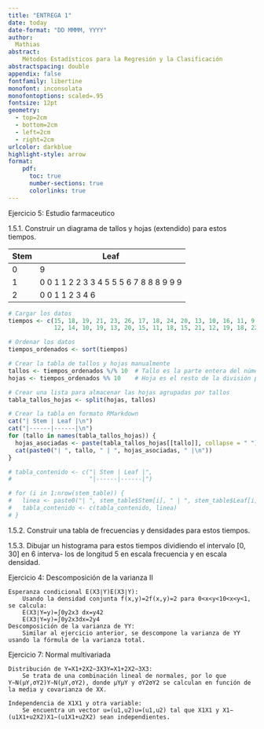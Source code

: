 ```yaml
---
title: "ENTREGA 1"
date: today
date-format: "DD MMMM, YYYY"
author: 
  Mathias
abstract:
    Métodos Estadísticos para la Regresión y la Clasificación
abstractspacing: double
appendix: false
fontfamily: libertine
monofont: inconsolata
monofontoptions: scaled=.95
fontsize: 12pt
geometry: 
  - top=2cm
  - bottom=2cm
  - left=2cm
  - right=2cm
urlcolor: darkblue
highlight-style: arrow
format: 
    pdf:
      toc: true
      number-sections: true
      colorlinks: true
---
```


Ejercicio 5: Estudio farmaceutico

1.5.1. Construir un diagrama de tallos y hojas (extendido) para estos tiempos.

| Stem | Leaf |
|------|------|
| 0    | 9    |
| 1    | 0 0 1 1 2 2 3 3 4 5 5 5 6 7 8 8 8 9 9 9 |
| 2    | 0 0 1 1 2 3 4 6 |

```r
# Cargar los datos
tiempos <- c(15, 18, 19, 21, 23, 26, 17, 18, 24, 20, 13, 10, 16, 11, 9,
             12, 14, 10, 19, 13, 20, 15, 11, 18, 15, 21, 12, 19, 18, 22)

# Ordenar los datos
tiempos_ordenados <- sort(tiempos)

# Crear la tabla de tallos y hojas manualmente
tallos <- tiempos_ordenados %/% 10  # Tallo es la parte entera del número dividido por 10
hojas <- tiempos_ordenados %% 10    # Hoja es el resto de la división por 10

# Crear una lista para almacenar las hojas agrupadas por tallos
tabla_tallos_hojas <- split(hojas, tallos)

# Crear la tabla en formato RMarkdown
cat("| Stem | Leaf |\n")
cat("|------|------|\n")
for (tallo in names(tabla_tallos_hojas)) {
  hojas_asociadas <- paste(tabla_tallos_hojas[[tallo]], collapse = " ")
  cat(paste0("| ", tallo, " | ", hojas_asociadas, " |\n"))
}

# tabla_contenido <- c("| Stem | Leaf |",
#                      "|------|------|")

# for (i in 1:nrow(stem_table)) {
#   linea <- paste0("| ", stem_table$Stem[i], " | ", stem_table$Leaf[i], " |")
#   tabla_contenido <- c(tabla_contenido, linea)
# }

```

1.5.2. Construir una tabla de frecuencias y densidades para estos tiempos.



1.5.3. Dibujar un histograma para estos tiempos dividiendo el intervalo [0, 30] en 6 interva-
los de longitud 5 en escala frecuencia y en escala densidad.


Ejercicio 4: Descomposición de la varianza II

    Esperanza condicional E(X3∣Y)E(X3∣Y):
        Usando la densidad conjunta f(x,y)=2f(x,y)=2 para 0<x<y<10<x<y<1, se calcula:
        E(X3∣Y=y)=∫0y2x3 dx=y42
        E(X3∣Y=y)=∫0y​2x3dx=2y4​
    Descomposición de la varianza de YY:
        Similar al ejercicio anterior, se descompone la varianza de YY usando la fórmula de la varianza total.

Ejercicio 7: Normal multivariada

    Distribución de Y=X1+2X2−3X3Y=X1​+2X2​−3X3​:
        Se trata de una combinación lineal de normales, por lo que Y∼N(μY,σY2)Y∼N(μY​,σY2​), donde μYμY​ y σY2σY2​ se calculan en función de la media y covarianza de XX.

    Independencia de X1X1​ y otra variable:
        Se encuentra un vector u=(u1,u2)u=(u1​,u2​) tal que X1X1​ y X1−(u1X1+u2X2)X1​−(u1​X1​+u2​X2​) sean independientes.
